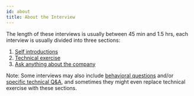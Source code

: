 ```yaml
---
id: about
title: About the Interview 
---
```


The length of these interviews is usually between 45 min and 1.5 hrs,
each interview is usually divided into three sections: 

1. [Self introductions](#introductions)
2. [Technical exercise](#tech-exercise)
3. [Ask anything about the company](#ask-anything)

Note: Some interviews may also include [behavioral questions](#behavioral)
and/or [specific technical Q&A](#tech-qa), and sometimes they might even replace technical exercise
with these sections.